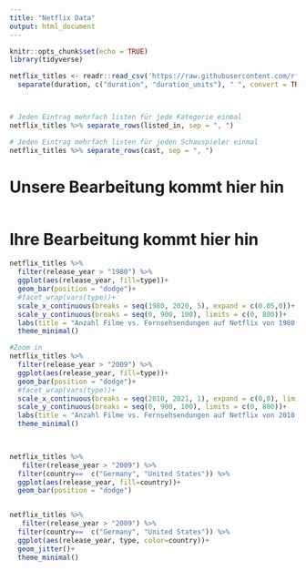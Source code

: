```yaml
---
title: "Netflix Data"
output: html_document
---
```


```r
knitr::opts_chunk$set(echo = TRUE)
library(tidyverse)

netflix_titles <- readr::read_csv('https://raw.githubusercontent.com/rfordatascience/tidytuesday/master/data/2021/2021-04-20/netflix_titles.csv')  %>% 
  separate(duration, c("duration", "duration_units"), " ", convert = TRUE)



# Jeden Eintrag mehrfach listen für jede Kategorie einmal
netflix_titles %>% separate_rows(listed_in, sep = ", ")

# Jeden Eintrag mehrfach listen für jeden Schauspieler einmal
netflix_titles %>% separate_rows(cast, sep = ", ")


```






# Unsere Bearbeitung kommt hier hin

```r
```



# Ihre Bearbeitung kommt hier hin

```r

netflix_titles %>% 
  filter(release_year > "1980") %>% 
  ggplot(aes(release_year, fill=type))+
  geom_bar(position = "dodge")+
  #facet_wrap(vars(type))+
  scale_x_continuous(breaks = seq(1980, 2020, 5), expand = c(0.05,0))+
  scale_y_continuous(breaks = seq(0, 900, 100), limits = c(0, 800))+
  labs(title = "Anzahl Filme vs. Fernsehsendungen auf Netflix von 1980 bis heute", x= "Erscheinungsjahr", y="Anzahl" )+
  theme_minimal()

#Zoom in
netflix_titles %>% 
  filter(release_year > "2009") %>% 
  ggplot(aes(release_year, fill=type))+
  geom_bar(position = "dodge")+
  #facet_wrap(vars(type))+
  scale_x_continuous(breaks = seq(2010, 2021, 1), expand = c(0,0), limits = c(2009, 2022))+
  scale_y_continuous(breaks = seq(0, 900, 100), limits = c(0, 800))+
  labs(title = "Anzahl Filme vs. Fernsehsendungen auf Netflix von 2010 bis heute", x= "Erscheinungsjahr", y="Anzahl" )+
  theme_minimal()


  
netflix_titles %>% 
   filter(release_year > "2009") %>% 
  filter(country==  c("Germany", "United States")) %>% 
  ggplot(aes(release_year, fill=country))+
  geom_bar(position = "dodge")


netflix_titles %>% 
   filter(release_year > "2009") %>% 
  filter(country==  c("Germany", "United States")) %>% 
  ggplot(aes(release_year, type, color=country))+
  geom_jitter()+
  theme_minimal()
```
